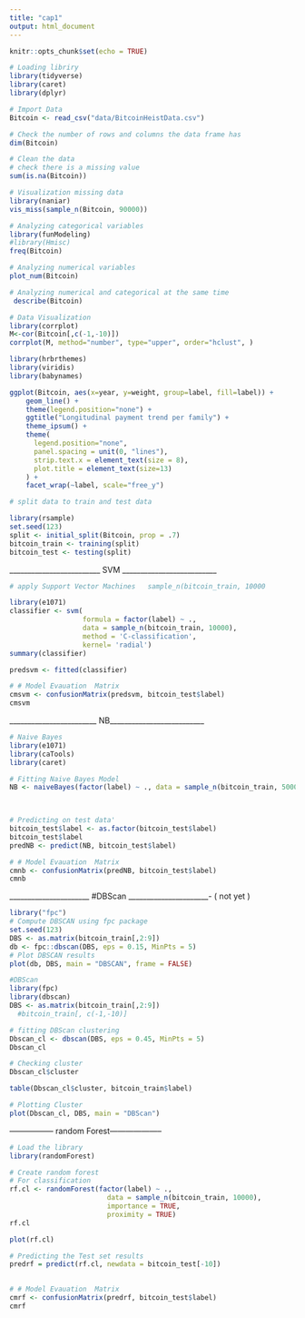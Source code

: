 ```yaml
---
title: "cap1"
output: html_document
---
```


```r
knitr::opts_chunk$set(echo = TRUE)
```


```r
# Loading libriry
library(tidyverse)
library(caret)
library(dplyr)

```


```r
# Import Data
Bitcoin <- read_csv("data/BitcoinHeistData.csv")

```

```r
# Check the number of rows and columns the data frame has
dim(Bitcoin)
```


```r
# Clean the data
# check there is a missing value
sum(is.na(Bitcoin))
```

```r
# Visualization missing data
library(naniar)
vis_miss(sample_n(Bitcoin, 90000))
```

```r
# Analyzing categorical variables
library(funModeling) 
#library(Hmisc)
freq(Bitcoin)
```


```r
# Analyzing numerical variables
plot_num(Bitcoin)
```


```r
# Analyzing numerical and categorical at the same time
 describe(Bitcoin)
```


```r
# Data Visualization 
library(corrplot)
M<-cor(Bitcoin[,c(-1,-10)])
corrplot(M, method="number", type="upper", order="hclust", )
```


```r

library(hrbrthemes)
library(viridis)
library(babynames)

ggplot(Bitcoin, aes(x=year, y=weight, group=label, fill=label)) +
    geom_line() +
    theme(legend.position="none") +
    ggtitle("Longitudinal payment trend per family") +
    theme_ipsum() +
    theme(
      legend.position="none",
      panel.spacing = unit(0, "lines"),
      strip.text.x = element_text(size = 8),
      plot.title = element_text(size=13)
    ) +
    facet_wrap(~label, scale="free_y")
```


```r

# split data to train and test data

library(rsample)
set.seed(123)
split <- initial_split(Bitcoin, prop = .7)
bitcoin_train <- training(split)
bitcoin_test <- testing(split)
```


_________________________ SVM __________________________ 


```r
# apply Support Vector Machines   sample_n(bitcoin_train, 10000

library(e1071)
classifier <- svm(
                  formula = factor(label) ~ .,
                  data = sample_n(bitcoin_train, 10000),  
                  method = 'C-classification',
                  kernel= 'radial')
summary(classifier)
```

```r
predsvm <- fitted(classifier)

# # Model Evauation  Matrix 
cmsvm <- confusionMatrix(predsvm, bitcoin_test$label)
cmsvm

```

 ________________________ NB__________________________ 
 

```r
# Naive Bayes 
library(e1071) 
library(caTools) 
library(caret) 

# Fitting Naive Bayes Model  
NB <- naiveBayes(factor(label) ~ ., data = sample_n(bitcoin_train, 500000)) 

  
```


```r
# Predicting on test data' 
bitcoin_test$label <- as.factor(bitcoin_test$label)
bitcoin_test$label
predNB <- predict(NB, bitcoin_test$label) 

# # Model Evauation  Matrix 
cmnb <- confusionMatrix(predNB, bitcoin_test$label)
cmnb
```

______________________ #DBScan ______________________- ( not yet )

```r
library("fpc")
# Compute DBSCAN using fpc package
set.seed(123)
DBS <- as.matrix(bitcoin_train[,2:9])
db <- fpc::dbscan(DBS, eps = 0.15, MinPts = 5)
# Plot DBSCAN results
plot(db, DBS, main = "DBSCAN", frame = FALSE)
```




```r
#DBScan 
library(fpc) 
library(dbscan)
DBS <- as.matrix(bitcoin_train[,2:9])
  #bitcoin_train[, c(-1,-10)]

# fitting DBScan clustering
Dbscan_cl <- dbscan(DBS, eps = 0.45, MinPts = 5)
Dbscan_cl 
```


```r
# Checking cluster 
Dbscan_cl$cluster 
```

```r
table(Dbscan_cl$cluster, bitcoin_train$label) 

```

```r

# Plotting Cluster 
plot(Dbscan_cl, DBS, main = "DBScan") 

```


----------------- random Forest--------------------

```r


# Load the library 
library(randomForest) 

# Create random forest 
# For classification 
rf.cl <- randomForest(factor(label) ~ .,  
                        data = sample_n(bitcoin_train, 10000),  
                        importance = TRUE, 
                        proximity = TRUE) 
rf.cl
```


```r
plot(rf.cl)
```


```r
# Predicting the Test set results 
predrf = predict(rf.cl, newdata = bitcoin_test[-10]) 
  
```

```r

# # Model Evauation  Matrix 
cmrf <- confusionMatrix(predrf, bitcoin_test$label)
cmrf
```



